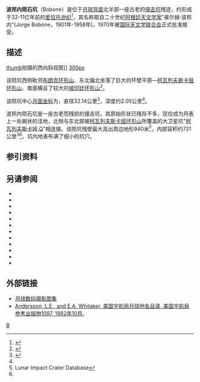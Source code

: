 {{lunar crater data|
 image=Normal bobone-large.jpg|240px|
 caption= [[克莱门汀号|克莱门汀号]]拍摄的图像|
 latitude=26.70|
 N_or_S=S|
 longitude=132.12|
 E_or_W=W|
 diameter=32.14公里|
 depth=2.05公里|
 colong=132|
 eponym=豪尔赫·波邦内}}
'''波邦内陨石坑'''（Bobone）是位于[[月球背面|月球背面]]北半部一座古老的[[撞击坑|撞击坑]]残迹，约形成于32-11亿年前的[[爱拉托逊纪|爱拉托逊纪]]<ref>{{Cite web |url=http://the-moon.wikispaces.com/Bobone |title=Crater site description The Moon – Wiki |access-date=2017-03-19 |archive-date=2018-05-06 |archive-url=https://web.archive.org/web/20180506201113/http://the-moon.wikispaces.com/Bobone |dead-url=no }}</ref>，其名称取自二十世纪[[阿根廷|阿根廷]][[天文学家|天文学家]]"豪尔赫·波邦内"(Jorge Bobone，1901年-1958年)，1970年被[[国际天文学联合会|国际天文学联合会]]正式批准接受。

==描述== 
[[image:Bobone_crater_5028_h2.jpg|thumb]]拍摄的西向斜视图]]
[[image:Bobone-color.jpg|300px]]

该陨坑西侧毗邻[[布朗克环形山|布朗克环形山]]、东北偏北坐落了巨大的环壁平原—[[柯瓦列夫斯卡娅环形山|柯瓦列夫斯卡娅环形山]]、南面横亘了较大的[[坡印廷环形山|坡印廷环形山]]<ref>{{Cite web |url=http://planetarynames.wr.usgs.gov/images/Lunar/lac_52_lo.pdf |title=Crater Bobone on the map LAC-52. |access-date=2017-03-19 |archive-date=2013-02-20 |archive-url=https://web.archive.org/web/20130220144229/http://planetarynames.wr.usgs.gov/images/Lunar/lac_52_lo.pdf |dead-url=no }}</ref>。

该陨坑中心[[月面坐标|月面坐标]]为{{Coord|26.70|N|132.12|W|globe:Moon|nogoogle=1|noosm=1}}，直径32.14公里<ref name="IAU">{{Cite web |url=http://planetarynames.wr.usgs.gov/Feature/787 |title=Directory of the International Astronomical Union |access-date=2017-03-19 |archive-date=2018-04-16 |archive-url=https://web.archive.org/web/20180416074028/https://planetarynames.wr.usgs.gov/Feature/787 |dead-url=no }}</ref>，深度约2.05公里<ref name="LICD"/>。

波邦内陨石坑是一座古老而残损的撞击坑，其原始形状已残存不多，现仅成为月表上一处碗状的洼地，北侧与东北部被[[柯瓦列夫斯卡娅环形山|柯瓦列夫斯卡娅环形山]]所覆盖的大卫星坑"[[柯瓦列夫斯卡娅环形山|柯瓦列夫斯卡娅 Q]]"相连接。该陨坑残壁最大高出周边地形940米<ref name=LICD>Lunar Impact Crater Database</ref>，内部容积约721公里<sup>3</sup><ref name="LICD"/>。坑内地表布满了细小的坑穴。
==参引资料==
{{Reflist}}
==另请参阅==
{{refbegin}}
* {{cite book
  | last1 = Andersson
  | first1 = L. E.
  | last2 = Whitaker
  | first2 = E. A.
  | authorlink2 = Ewen Whitaker
  | date = 1982
  | title = [[NASA|NASA]] Catalogue of Lunar Nomenclature
  | publisher = NASA RP-1097
  | ref = harv
  }}
* {{cite web
  | last = Blue
  | first = Jennifer
  | date = July 25, 2007
  | title = Gazetteer of Planetary Nomenclature
  | publisher = [[United_States_Geological_Survey|USGS]]
  | url = http://planetarynames.wr.usgs.gov/
  | accessdate = 2007-08-05
  | ref = harv
  | archive-date = 2013-02-13
  | archive-url = https://www.webcitation.org/6EOCinkK0?url=http://planetarynames.wr.usgs.gov/
  | dead-url = no
  }}
* {{cite book
  | last1 = Bussey
  | first1 = B.
  | authorlink1 = Ben Bussey
  | last2 = Spudis
  | first2 = P.
  | authorlink2 = Paul Spudis
  | date = 2004
  | title = The Clementine Atlas of the Moon
  | publisher = Cambridge University Press
  | location = New York
  | isbn = 978-0-521-81528-4
  | ref = harv
  }}
* {{cite book
  | last1 = Cocks
  | first1 = Elijah E.
  | last2 = Cocks
  | first2 = Josiah C.
  | date = 1995
  | title = Who's Who on the Moon: A Biographical Dictionary of Lunar Nomenclature
  | url = https://archive.org/details/isbn_9780936389271
  | publisher = Tudor Publishers
  | isbn = 978-0-936389-27-1
  | ref = harv
  }}
* {{cite web
  | last = McDowell
  | first = Jonathan
  | date = July 15, 2007
  | url = http://host.planet4589.org/astro/lunar/
  | title = Lunar Nomenclature
  | publisher = Jonathan's Space Report
  | accessdate = 2007-10-24
  | ref = harv
  | archive-date = 2012-05-26
  | archive-url = https://www.webcitation.org/67wcYNfK3?url=http://host.planet4589.org/astro/lunar/
  | dead-url = no
  }}
* {{cite journal| last1 = Menzel| first1 = D. H.| last2 = Minnaert| first2 = M.| last3 = Levin| first3 = B.| last4 = Dollfus| first4 = A.| last5 = Bell| first5 = B.| title = Report on Lunar Nomenclature by the Working Group of Commission 17 of the IAU| doi = 10.1007/BF00171763| journal = Space Science Reviews| volume = 12| issue = 2| pages = 136–186| date = 1971| bibcode = 1971SSRv...12..136M| ref = harv}}
* {{cite book
  | first = Patrick
  | last = Moore
  | authorlink = Patrick Moore
  | date = 2001
  | title = On the Moon
  | url = https://archive.org/details/patrickmooreonmo00patr
  | publisher = Sterling Publishing Co.
  | isbn = 978-0-304-35469-6
  | ref = harv
  }}
* {{cite book
  | first = Fred W.
  | last = Price
  | date = 1988
  | title = The Moon Observer's Handbook
  | publisher = Cambridge University Press
  | isbn = 978-0-521-33500-3
  | ref = harv
  }}
* {{cite book
  | last = Rükl
  | first = Antonín
  | authorlink = Antonín Rükl
  | date = 1990
  | title = Atlas of the Moon
  | publisher = Kalmbach Books
  | isbn = 978-0-913135-17-4
  | ref = harv
  }}
* {{cite book
  | last = Webb
  | first = Rev. T. W.
  | authorlink = Thomas William Webb
  | date = 1962
  | title = Celestial Objects for Common Telescopes
  | url = https://archive.org/details/celestialobjects00webb
  | edition = 6th revised
  | publisher = Dover
  | isbn = 978-0-486-20917-3
  | ref = harv
  }}
* {{cite book
  | first = Ewen A.
  | last = Whitaker
  | authorlink = Ewen Whitaker
  | date = 1999
  | title = Mapping and Naming the Moon
  | publisher = Cambridge University Press
  | isbn = 978-0-521-62248-6
  | ref = harv
  }}
* {{cite book
  | first = Peter T.
  | last = Wlasuk
  | date = 2000
  | title = Observing the Moon
  | publisher = Springer
  | isbn = 978-1-85233-193-1
  | ref = harv
 }}
{{refend}}

==外部链接==
* [http://www.lpi.usra.edu/resources/lunar_orbiter/bin/srch_nam.shtml?Bobone%7C0 月球数码摄影图集] {{Wayback|url=http://www.lpi.usra.edu/resources/lunar_orbiter/bin/srch_nam.shtml?Bobone%7C0 |date=20201127014449 }}
* [http://planet4589.org/astro/lunar/RP-1097.pdf Andersson, L.E., and E.A. Whitaker, 美国宇航局月球地名目录, 美国宇航局参考出版物1097, 1982年10月.] {{Wayback|url=http://planet4589.org/astro/lunar/RP-1097.pdf |date=20141006125838 }}

[[Category:月球环形山|B]]
{{月球环形山 (A-B)}}